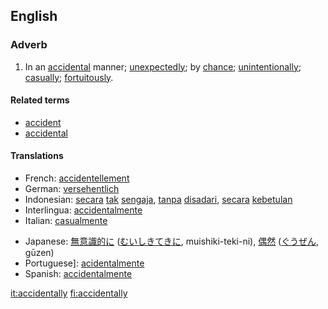 ==English==
===Adverb===

# In an [[accidental]] manner; [[unexpectedly]]; by [[chance]]; [[unintentionally]]; [[casually]]; [[fortuitously]].

====Related terms====
*[[accident]]
*[[accidental]]

====Translations====
{{top}}
*French: [[accidentellement]]
*German: [[versehentlich]]
*Indonesian: [[secara]] [[tak]] [[sengaja]], [[tanpa]] [[sadar|disadari]], [[secara]] [[kebetulan]]
*Interlingua: [[accidentalmente]]
*Italian: [[casualmente]]
{{mid}}
*Japanese: [[無意識的に]] ([[むいしきてきに]], muishiki-teki-ni), [[偶然]] ([[ぐうぜん]], gūzen)
*Portuguese]: [[acidentalmente]]
*Spanish: [[accidentalmente]]
{{bottom}}

[[it:accidentally]]
[[fi:accidentally]]